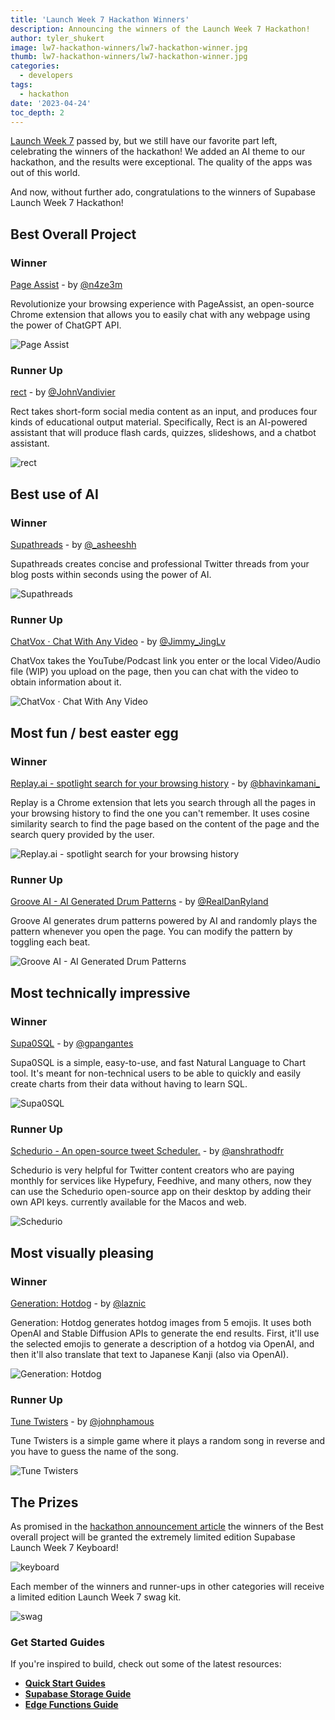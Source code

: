 ```yaml
---
title: 'Launch Week 7 Hackathon Winners'
description: Announcing the winners of the Launch Week 7 Hackathon!
author: tyler_shukert
image: lw7-hackathon-winners/lw7-hackathon-winner.jpg
thumb: lw7-hackathon-winners/lw7-hackathon-winner.jpg
categories:
  - developers
tags:
  - hackathon
date: '2023-04-24'
toc_depth: 2
---
```


[Launch Week 7](https://supabase.com/launch-week) passed by, but we still have our favorite part left, celebrating the winners of the hackathon! We added an AI theme to our hackathon, and the results were exceptional. The quality of the apps was out of this world.

And now, without further ado, congratulations to the winners of Supabase Launch Week 7 Hackathon!

## Best Overall Project

### Winner

[Page Assist](https://github.com/n4ze3m/page-assist) - by [@n4ze3m](https://twitter.com/n4ze3m)

Revolutionize your browsing experience with PageAssist, an open-source Chrome extension that allows you to easily chat with any webpage using the power of ChatGPT API.

![Page Assist](/images/blog/lw7-hackathon-winners/01_page_assist.png)

### Runner Up

[rect](https://github.com/Vandivier/rect) - by [@JohnVandivier](https://twitter.com/JohnVandivier)

Rect takes short-form social media content as an input, and produces four kinds of educational output material. Specifically, Rect is an AI-powered assistant that will produce flash cards, quizzes, slideshows, and a chatbot assistant.

![rect](/images/blog/lw7-hackathon-winners/02_rect.png)

## Best use of AI

### Winner

[Supathreads](https://github.com/asrvd/supathreads) - by [@\_asheeshh](https://twitter.com/_asheeshh)

Supathreads creates concise and professional Twitter threads from your blog posts within seconds using the power of AI.

![Supathreads](/images/blog/lw7-hackathon-winners/03supathreads.png)

### Runner Up

[ChatVox · Chat With Any Video](https://github.com/JimmyLv/ChatVox) - by [@Jimmy_JingLv](https://twitter.com/Jimmy_JingLv)

ChatVox takes the YouTube/Podcast link you enter or the local Video/Audio file (WIP) you upload on the page, then you can chat with the video to obtain information about it.

![ChatVox · Chat With Any Video](/images/blog/lw7-hackathon-winners/04_chatvox.png)

## Most fun / best easter egg

### Winner

[Replay.ai - spotlight search for your browsing history](https://github.com/KamaniBhavin/replay) - by [@bhavinkamani\_](https://twitter.com/bhavinkamani_)

Replay is a Chrome extension that lets you search through all the pages in your browsing history to find the one you can't remember. It uses cosine similarity search to find the page based on the content of the page and the search query provided by the user.

![Replay.ai - spotlight search for your browsing history](/images/blog/lw7-hackathon-winners/05_replayai.png)

### Runner Up

[Groove AI - AI Generated Drum Patterns](https://github.com/danryland/groove-ai) - by [@RealDanRyland](https://twitter.com/RealDanRyland)

Groove AI generates drum patterns powered by AI and randomly plays the pattern whenever you open the page. You can modify the pattern by toggling each beat.

![Groove AI - AI Generated Drum Patterns](/images/blog/lw7-hackathon-winners/06_grooveai.png)

## Most technically impressive

### Winner

[Supa0SQL](https://github.com/Gabrielpanga/supa0sql) - by [@gpangantes](https://twitter.com/gpangantes)

Supa0SQL is a simple, easy-to-use, and fast Natural Language to Chart tool. It's meant for non-technical users to be able to quickly and easily create charts from their data without having to learn SQL.

![Supa0SQL](/images/blog/lw7-hackathon-winners/07supa0sql.png)

### Runner Up

[Schedurio - An open-source tweet Scheduler.](https://github.com/Ansh-Rathod/schedurio) - by [@anshrathodfr](https://twitter.com/anshrathodfr)

Schedurio is very helpful for Twitter content creators who are paying monthly for services like Hypefury, Feedhive, and many others, now they can use the Schedurio open-source app on their desktop by adding their own API keys. currently available for the Macos and web.

![Schedurio](/images/blog/lw7-hackathon-winners/08_schedurio.png)

## Most visually pleasing

### Winner

[Generation: Hotdog](https://github.com/laznic/generation-hotdog) - by [@laznic](https://twitter.com/laznic)

Generation: Hotdog generates hotdog images from 5 emojis. It uses both OpenAI and Stable Diffusion APIs to generate the end results. First, it'll use the selected emojis to generate a description of a hotdog via OpenAI, and then it'll also translate that text to Japanese Kanji (also via OpenAI).

![Generation: Hotdog](/images/blog/lw7-hackathon-winners/09_generation_hotdog.png)

### Runner Up

[Tune Twisters](https://github.com/JohnPhamous/tune-twisters) - by [@johnphamous](https://twitter.com/johnphamous)

Tune Twisters is a simple game where it plays a random song in reverse and you have to guess the name of the song.

![Tune Twisters](/images/blog/lw7-hackathon-winners/10_twisters.png)

## The Prizes

As promised in the [hackathon announcement article](https://supabase.com/blog/launch-week-7-hackathon) the winners of the Best overall project will be granted the extremely limited edition Supabase Launch Week 7 Keyboard!

![keyboard](/images/blog/lw7-hackathon-winners/keyboard.png)

Each member of the winners and runner-ups in other categories will receive a limited edition Launch Week 7 swag kit.

![swag](/images/blog/lw7-hackathon-winners/swag.png)

### Get Started Guides

If you're inspired to build, check out some of the latest resources:

- **[Quick Start Guides](https://supabase.com/docs/guides/getting-started)**
- **[Supabase Storage Guide](https://supabase.com/docs/guides/storage)**
- **[Edge Functions Guide](https://supabase.com/docs/guides/functions)**
